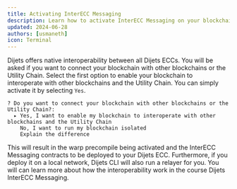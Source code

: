 ```yaml
---
title: Activating InterECC Messaging
description: Learn how to activate InterECC Messaging on your blockchain create with Dijets CLI
updated: 2024-06-28
authors: [usmaneth]
icon: Terminal
---
```


Dijets offers native interoperability between all Dijets ECCs. You will be asked if you want to connect your blockchain with other blockchains or the Utility Chain. Select the first option to enable your blockchain to interoperate with other blockchains and the Utility Chain. You can simply activate it by selecting `Yes`.

```
? Do you want to connect your blockchain with other blockchains or the Utility Chain?: 
  ▸ Yes, I want to enable my blockchain to interoperate with other blockchains and the Utility Chain
    No, I want to run my blockchain isolated
    Explain the difference
```

This will result in the warp precompile being activated and the InterECC Messaging contracts to be deployed to your Dijets ECC. Furthermore, if you deploy it on a local network, Dijets CLI will also run a relayer for you. You will can learn more about how the interoperability work in the course Dijets InterECC Messaging.